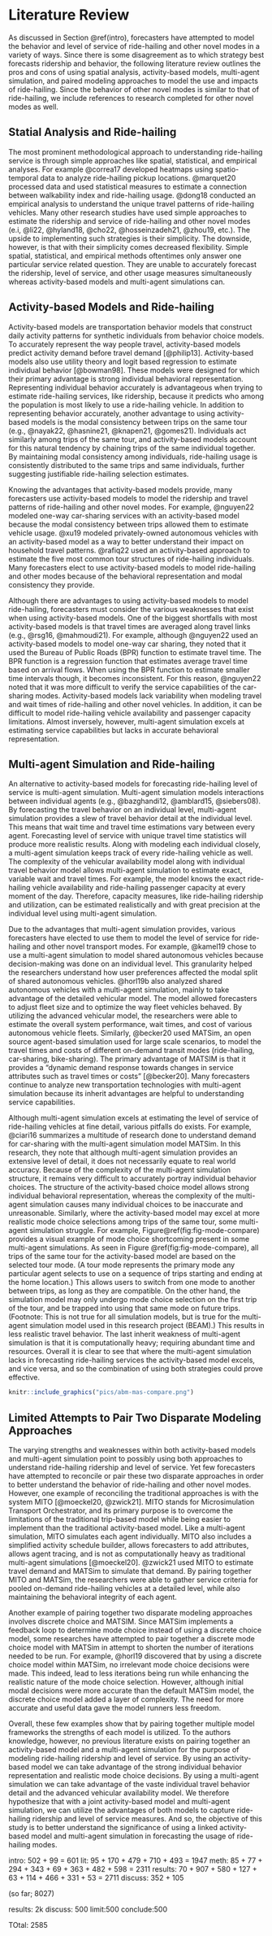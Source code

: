 # Literature Review {#lit}

As discussed in Section \@ref(intro), forecasters have attempted to model the behavior and level of service of ride-hailing and other novel modes in a variety of ways. Since there is some disagreement as to which strategy best forecasts ridership and behavior, the following literature review outlines the pros and cons of using spatial analysis, activity-based models, multi-agent simulation, and paired modeling approaches to model the use and impacts of ride-hailing. Since the behavior of other novel modes is similar to that of ride-hailing, we include references to research completed for other novel modes as well. 

## Statial Analysis and Ride-hailing {#lit-simp}
The most prominent methodological approach to understanding ride-hailing service is through simple approaches like spatial, statistical, and empirical analyses. For example @correa17 developed heatmaps using spatio-temporal data to analyze ride-hailing pickup locations. @marquet20 processed data and used statistical measures to estimate a connection between walkability index and ride-hailing usage. @dong18 conducted an empirical analysis to understand the unique travel patterns of ride-hailing vehicles. Many other research studies have used simple approaches to estimate the ridership and service of ride-hailing and other novel modes (e.i, @li22, @hyland18, @cho22, @hosseinzadeh21, @zhou19, etc.). The upside to implementing such strategies is their simplicity. The downside, however, is that with their simplicity comes decreased flexibility. Simple spatial, statistical, and empirical methods oftentimes only answer one particular service related question. They are unable to accurately forecast the ridership, level of service, and other usage measures simultaneously whereas activity-based models and multi-agent simulations can.

## Activity-based Models and Ride-hailing {#lit-abm}
Activity-based models are transportation behavior models that construct daily activity patterns for synthetic individuals from behavior choice models. To accurately represent the way people travel, activity-based models predict activity demand before travel demand [@philip13]. Activity-based models also use utility theory and logit based regression to estimate individual behavior [@bowman98]. These models were designed for which their primary advantage is strong individual behavioral representation. Representing individual behavior accurately is advantageous when trying to estimate ride-hailing services, like ridership, because it predicts who among the population is most likely to use a ride-hailing vehicle. In addition to representing behavior accurately, another advantage to using activity-based models is the modal consistency between trips on the same tour (e.g., @nayak22, @hasnine21, @knapen21, @gomes21). Individuals act similarly among trips of the same tour, and activity-based models account for this natural tendency by chaining trips of the same individual together. By maintaining modal consistency among individuals, ride-hailing usage is consistently distributed to the same trips and same individuals, further suggesting justifiable ride-hailing selection estimates.

Knowing the advantages that activity-based models provide, many forecasters use activity-based models to model the ridership and travel patterns of ride-hailing and other novel modes. For example, @nguyen22 modeled one-way car-sharing services with an activity-based model because the modal consistency between trips allowed them to estimate vehicle usage. @xu19 modeled privately-owned autonomous vehicles with an activity-based model as a way to better understand their impact on household travel patterns. @rafiq22 used an activity-based approach to estimate the five most common tour structures of ride-hailing individuals. Many forecasters elect to use activity-based models to model ride-hailing and other modes because of the behavioral representation and modal consistency they provide.

Although there are advantages to using activity-based models to model ride-hailing, forecasters must consider the various weaknesses that exist when using activity-based models. One of the biggest shortfalls with most activity-based models is that travel times are averaged along travel links (e.g., @rsg16, @mahmoudi21). For example, although @nguyen22 used an activity-based models to model one-way car sharing, they noted that it used the Bureau of Public Roads (BPR) function to estimate travel time. The BPR function is a regression function that estimates average travel time based on arrival flows. When using the BPR function to estimate smaller time intervals though, it becomes inconsistent. For this reason, @nguyen22 noted that it was more difficult to verify the service capabilities of the car-sharing modes. Activity-based models lack variability when modeling travel and wait times of ride-hailing and other novel vehicles. In addition, it can be difficult to model ride-hailing vehicle availability and passenger capacity limitations. Almost inversely, however, multi-agent simulation excels at estimating service capabilities but lacks in accurate behavioral representation.

## Multi-agent Simulation and Ride-hailing {#lit-mas}
An alternative to activity-based models for forecasting ride-hailing level of service is multi-agent simulation. Multi-agent simulation models interactions between individual agents (e.g., @bazghandi12, @amblard15, @siebers08). By forecasting the travel behavior on an individual level, multi-agent simulation provides a slew of travel behavior detail at the individual level. This means that wait time and travel time estimations vary between every agent. Forecasting level of service with unique travel time statistics will produce more realistic results. Along with modeling each individual closely, a multi-agent simulation keeps track of every ride-hailing vehicle as well. The complexity of the vehicular availability model along with individual travel behavior model allows multi-agent simulation to estimate exact, variable wait and travel times. For example, the model knows the exact ride-hailing vehicle availability and ride-hailing passenger capacity at every moment of the day. Therefore, capacity measures, like ride-hailing ridership and utilization, can be estimated realistically and with great precision at the individual level using multi-agent simulation. 

Due to the advantages that multi-agent simulation provides, various forecasters have elected to use them to model the level of service for ride-hailing and other novel transport modes. For example, @kamel19 chose to use a multi-agent simulation to model shared autonomous vehicles because decision-making was done on an individual level. This granularity helped the researchers understand how user preferences affected the modal split of shared autonomous vehicles. @horl19b also analyzed shared autonomous vehicles with a multi-agent simulation, mainly to take advantage of the detailed vehicular model. The model allowed forecasters to adjust fleet size and to optimize the way fleet vehicles behaved. By utilizing the advanced vehicular model, the researchers were able to estimate the overall system performance, wait times, and cost of various autonomous vehicle fleets. Similarly, @becker20 used MATSim, an open source agent-based simulation used for large scale scenarios, to model the travel times and costs of different on-demand transit modes (ride-hailing, car-sharing, bike-sharing). The primary advantage of MATSIM is that it provides a "dynamic demand response towards changes in service attributes such as travel times or costs" [@becker20]. Many forecasters continue to analyze new transportation technologies with multi-agent simulation because its inherit advantages are helpful to understanding service capabilities.

Although multi-agent simulation excels at estimating the level of service of ride-hailing vehicles at fine detail, various pitfalls do exists. For example, @ciari16 summarizes a multitude of research done to understand demand for car-sharing with the multi-agent simulation model MATSim. In this research, they note that although multi-agent simulation provides an extensive level of detail, it does not necessarily equate to real world accuracy. Because of the complexity of the multi-agent simulation structure, it remains very difficult to accurately portray individual behavior choices. The structure of the activity-based choice model allows strong individual behavioral representation, whereas the complexity of the multi-agent simulation causes many individual choices to be inaccurate and unreasonable. Similarly, where the activity-based model may excel at more realistic mode choice selections among trips of the same tour, some multi-agent simulation struggle. For example, Figure\@ref(fig:fig-mode-compare) provides a visual example of mode choice shortcoming present in some multi-agent simulations. As seen in Figure \@ref(fig:fig-mode-compare), all trips of the same tour for the activity-based model are based on the selected tour mode. (A tour mode represents the primary mode any particular agent selects to use on a sequence of trips starting and ending at the home location.) This allows users to switch from one mode to another between trips, as long as they are compatible. On the other hand, the simulation model may only undergo mode choice selection on the first trip of the tour, and be trapped into using that same mode on future trips. (Footnote: This is not true for all simulation models, but is true for the multi-agent simulation model used in this research project (BEAM).) This results in less realistic travel behavior. The last inherit weakness of multi-agent simulation is that it is computationally heavy; requiring abundant time and resources. Overall it is clear to see that where the multi-agent simulation lacks in forecasting ride-hailing services the activity-based model excels, and vice versa, and so the combination of using both strategies could prove effective.

```r
knitr::include_graphics("pics/abm-mas-compare.png")
```

## Limited Attempts to Pair Two Disparate Modeling Approaches
The varying strengths and weaknesses within both activity-based models and multi-agent simulation point to possibly using both approaches to understand ride-hailing ridership and level of service. Yet few forecasters have attempted to reconcile or pair these two disparate approaches in order to better understand the behavior of ride-hailing and other novel modes. However, one example of reconciling the traditional approaches is with the system MITO [@moeckel20, @zwick21]. MITO stands for Microsimulation Transport Orchestrator, and its primary purpose is to overcome the limitations of the traditional trip-based model while being easier to implement than the traditional activity-based model. Like a multi-agent simulation, MITO simulates each agent individually. MITO also includes a simplified activity schedule builder, allows forecasters to add attributes, allows agent tracing, and is not as computationally heavy as traditional multi-agent simulations [@moeckel20]. @zwick21 used MITO to estimate travel demand and MATSim to simulate that demand. By pairing together MITO and MATSim, the researchers were able to gather service criteria for pooled on-demand ride-hailing vehicles at a detailed level, while also maintaining the behavioral integrity of each agent. 

Another example of pairing together two disparate modeling approaches involves discrete choice and MATSIM. Since MATSim implements a feedback loop to determine mode choice instead of using a discrete choice model, some researches have attempted to pair together a discrete mode choice model with MATSim in attempt to shorten the number of iterations needed to be run. For example, @horl19 discovered that by using a discrete choice model within MATSim, no irrelevant mode choice decisions were made. This indeed, lead to less iterations being run while enhancing the realistic nature of the mode choice selection. However, although initial modal decisions were more accurate than the default MATSim model, the discrete choice model added a layer of complexity. The need for more accurate and useful data gave the model runners less freedom. 

Overall, these few examples show that by pairing together multiple model frameworks the strengths of each model is utilized. To the authors knowledge, however, no previous literature exists on pairing together an activity-based model and a multi-agent simulation for the purpose of modeling ride-hailing ridership and level of service. By using an activity-based model we can take advantage of the strong individual behavior representation and realistic mode choice decisions. By using a multi-agent simulation we can take advantage of the vaste individual travel behavior detail and the advanced vehicular availability model. We therefore hypothesize that with a joint activity-based model and multi-agent simulation, we can utilize the advantages of both models to capture ride-hailing ridership and level of service measures. And so, the objective of this study is to better understand the significance of using a linked activity-based model and multi-agent simulation in forecasting the usage of ride-hailing modes. 

intro: 502 + 99 = 601
lit: 95 + 170 + 479 + 710 + 493 = 1947
meth: 85 + 77 + 294 + 343 + 69 + 363 + 482 + 598 = 2311
results: 70 + 907 + 580 + 127 + 63 + 114 + 466 + 331 + 53 = 2711
discuss: 352 + 105


(so far; 8027)

results: 2k
discuss: 500
limit:500
conclude:500



TOtal: 2585
